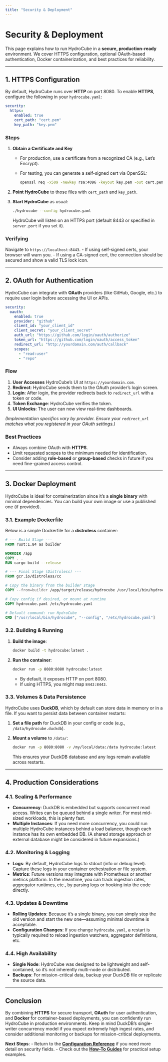 ```yaml
---
title: "Security & Deployment"
---
```


# Security & Deployment

This page explains how to run HydroCube in a **secure, production-ready** environment. We cover HTTPS configuration, optional OAuth-based authentication, Docker containerization, and best practices for reliability.

---

## 1. HTTPS Configuration

By default, HydroCube runs over **HTTP** on port 8080. To enable **HTTPS**, configure the following in your `hydrocube.yaml`:

```yaml
security:
  https:
    enabled: true
    cert_path: "cert.pem"
    key_path: "key.pem"
```

### Steps

1. **Obtain a Certificate and Key**
   - For production, use a certificate from a recognized CA (e.g., Let’s Encrypt).
   - For testing, you can generate a self-signed cert via OpenSSL:
     ```bash
     openssl req -x509 -newkey rsa:4096 -keyout key.pem -out cert.pem -days 365 -nodes
     ```
2. **Point HydroCube** to those files with `cert_path` and `key_path`.
3. **Start HydroCube** as usual:
   ```bash
   ./hydrocube --config hydrocube.yaml
   ```
   HydroCube will listen on an HTTPS port (default 8443 or specified in `server.port` if you set it).

### Verifying

Navigate to `https://localhost:8443`.
- If using self-signed certs, your browser will warn you.
- If using a CA-signed cert, the connection should be secured and show a valid TLS lock icon.

---

## 2. OAuth for Authentication

HydroCube can integrate with **OAuth** providers (like GitHub, Google, etc.) to require user login before accessing the UI or APIs.

```yaml
security:
  oauth:
    enabled: true
    provider: "github"
    client_id: "your_client_id"
    client_secret: "your_client_secret"
    auth_url: "https://github.com/login/oauth/authorize"
    token_url: "https://github.com/login/oauth/access_token"
    redirect_url: "http://yourdomain.com/auth/callback"
    scopes:
      - "read:user"
      - "repo"
```

### Flow

1. **User Accesses** HydroCube’s UI at `https://yourdomain.com`.
2. **Redirect**: HydroCube sends them to the OAuth provider’s login screen.
3. **Login**: After login, the provider redirects back to `redirect_url` with a token or code.
4. **Token Exchange**: HydroCube verifies the token.
5. **UI Unlocks**: The user can now view real-time dashboards.

*(Implementation specifics vary by provider. Ensure your `redirect_url` matches what you registered in your OAuth settings.)*

### Best Practices

- Always combine OAuth with **HTTPS**.
- Limit requested scopes to the minimum needed for identification.
- Consider adding **role-based** or **group-based** checks in future if you need fine-grained access control.

---

## 3. Docker Deployment

HydroCube is ideal for containerization since it’s a **single binary** with minimal dependencies. You can build your own image or use a published one (if provided).

### 3.1. Example Dockerfile

Below is a simple Dockerfile for a **distroless** container:

```dockerfile
# --- Build Stage ---
FROM rust:1.84 as builder

WORKDIR /app
COPY . .
RUN cargo build --release

# --- Final Stage (Distroless) ---
FROM gcr.io/distroless/cc

# Copy the binary from the builder stage
COPY --from=builder /app/target/release/hydrocube /usr/local/bin/hydrocube

# Copy config if desired, or mount at runtime
COPY hydrocube.yaml /etc/hydrocube.yaml

# Default command: run HydroCube
CMD ["/usr/local/bin/hydrocube", "--config", "/etc/hydrocube.yaml"]
```

### 3.2. Building & Running

1. **Build the image**:
   ```bash
   docker build -t hydrocube:latest .
   ```
2. **Run the container**:
   ```bash
   docker run -p 8080:8080 hydrocube:latest
   ```
   - By default, it exposes HTTP on port 8080.
   - If using HTTPS, you might map `8443:8443`.

### 3.3. Volumes & Data Persistence

HydroCube uses **DuckDB**, which by default can store data in memory or in a file. If you want to persist data between container restarts:

1. **Set a file path** for DuckDB in your config or code (e.g., `/data/hydrocube.duckdb`).
2. **Mount a volume** to `/data/`:
   ```bash
   docker run -p 8080:8080 -v /my/local/data:/data hydrocube:latest
   ```
   This ensures your DuckDB database and any logs remain available across restarts.

---

## 4. Production Considerations

### 4.1. Scaling & Performance

- **Concurrency**: DuckDB is embedded but supports concurrent read access. Writes can be queued behind a single writer. For most mid-sized workloads, this is plenty fast.
- **Multiple Instances**: If you need more concurrency, you could run multiple HydroCube instances behind a load balancer, though each instance has its own embedded DB. (A shared storage approach or external database might be considered in future expansions.)

### 4.2. Monitoring & Logging

- **Logs**: By default, HydroCube logs to stdout (info or debug level). Capture these logs in your container orchestration or file system.
- **Metrics**: Future versions may integrate with Prometheus or another metrics platform. In the meantime, you can track ingestion rates, aggregator runtimes, etc., by parsing logs or hooking into the code directly.

### 4.3. Updates & Downtime

- **Rolling Updates**: Because it’s a single binary, you can simply stop the old version and start the new one—assuming minimal downtime is acceptable.
- **Configuration Changes**: If you change `hydrocube.yaml`, a restart is typically required to reload ingestion watchers, aggregator definitions, etc.

### 4.4. High Availability

- **Single Node**: HydroCube was designed to be lightweight and self-contained, so it’s not inherently multi-node or distributed.
- **Backups**: For mission-critical data, backup your DuckDB file or replicate the source data.

---

## Conclusion

By combining **HTTPS** for secure transport, **OAuth** for user authentication, and **Docker** for container-based deployments, you can confidently run HydroCube in production environments. Keep in mind DuckDB’s single-writer concurrency model if you expect extremely high ingest rates, and consider additional monitoring or backups for mission-critical deployments.

**Next Steps**:
- Return to the **[Configuration Reference](config-reference.qmd)** if you need more detail on security fields.
- Check out the **[How-To Guides](how-to-guides.qmd)** for practical setup examples.
